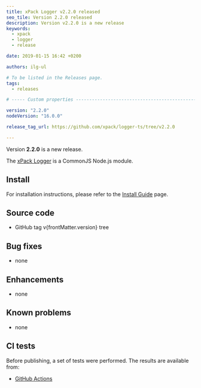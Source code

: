 ```yaml
---
title: xPack Logger v2.2.0 released
seo_tile: Version 2.2.0 released
description: Version v2.2.0 is a new release
keywords:
  - xpack
  - logger
  - release

date: 2019-01-15 16:42 +0200

authors: ilg-ul

# To be listed in the Releases page.
tags:
  - releases

# ----- Custom properties -----------------------------------------------------

version: "2.2.0"
nodeVersion: "16.0.0"

release_tag_url: https://github.com/xpack/logger-ts/tree/v2.2.0

---
```




Version **2.2.0** is a new release.

<!-- truncate -->

<PageMetadata title={frontMatter.seo_title} />

The [xPack Logger](https://xpack.github.io/logger-ts/)
is a CommonJS Node.js module.

<Prerequisites nodeVersion={frontMatter.nodeVersion}/>

## Install

For installation instructions, please refer to the
[Install Guide](/docs/install/)
page.

## Source code

- <Link to={frontMatter.release_tag_url}>GitHub tag v{frontMatter.version} tree</Link>

## Bug fixes

- none

## Enhancements

- none

## Known problems

- none

## CI tests

Before publishing, a set of tests were performed.
The results are available from:

- [GitHub Actions](https://github.com/xpack/logger-ts/actions)

<DownloadAnalytics />


